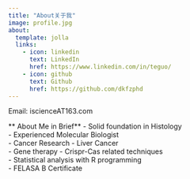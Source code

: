 ```yaml
---
title: "About关于我"
image: profile.jpg
about:
  template: jolla
  links:
    - icon: linkedin
      text: LinkedIn
      href: https://www.linkedin.com/in/teguo/
    - icon: github
      text: Github
      href: https://github.com/dkfzphd
---
```


Email: iscienceAT163.com

** About Me in Brief**
- Solid foundation in Histology\
- Experienced Molecular Biologist\
- Cancer Research - Liver Cancer\
- Gene therapy - Crispr-Cas related techniques\
- Statistical analysis with R programming\
- FELASA B Certificate
